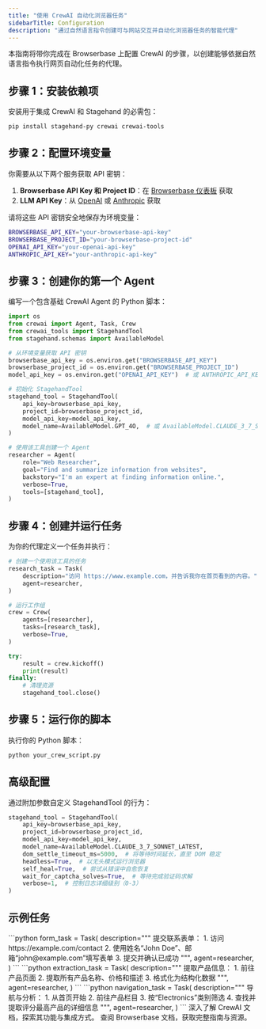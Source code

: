 ```yaml
---
title: "使用 CrewAI 自动化浏览器任务"
sidebarTitle: Configuration
description: "通过自然语言指令创建可与网站交互并自动化浏览器任务的智能代理"
---
```


本指南将带你完成在 Browserbase 上配置 CrewAI 的步骤，以创建能够依据自然语言指令执行网页自动化任务的代理。

## 步骤 1：安装依赖项

安装用于集成 CrewAI 和 Stagehand 的必需包：

```bash
pip install stagehand-py crewai crewai-tools
```

## 步骤 2：配置环境变量

你需要从以下两个服务获取 API 密钥：

1. **Browserbase API Key 和 Project ID**：在 [Browserbase 仪表板](https://www.browserbase.com/) 获取
2. **LLM API Key**：从 [OpenAI](https://platform.openai.com/api-keys) 或 [Anthropic](https://console.anthropic.com/) 获取

请将这些 API 密钥安全地保存为环境变量：

```bash
BROWSERBASE_API_KEY="your-browserbase-api-key"
BROWSERBASE_PROJECT_ID="your-browserbase-project-id"
OPENAI_API_KEY="your-openai-api-key"
ANTHROPIC_API_KEY="your-anthropic-api-key"
```

## 步骤 3：创建你的第一个 Agent

编写一个包含基础 CrewAI Agent 的 Python 脚本：

```python
import os
from crewai import Agent, Task, Crew
from crewai_tools import StagehandTool
from stagehand.schemas import AvailableModel

# 从环境变量获取 API 密钥
browserbase_api_key = os.environ.get("BROWSERBASE_API_KEY")
browserbase_project_id = os.environ.get("BROWSERBASE_PROJECT_ID")
model_api_key = os.environ.get("OPENAI_API_KEY")  # 或 ANTHROPIC_API_KEY

# 初始化 StagehandTool
stagehand_tool = StagehandTool(
    api_key=browserbase_api_key,
    project_id=browserbase_project_id,
    model_api_key=model_api_key,
    model_name=AvailableModel.GPT_4O,  # 或 AvailableModel.CLAUDE_3_7_SONNET_LATEST
)

# 使用该工具创建一个 Agent
researcher = Agent(
    role="Web Researcher",
    goal="Find and summarize information from websites",
    backstory="I'm an expert at finding information online.",
    verbose=True,
    tools=[stagehand_tool],
)
```

## 步骤 4：创建并运行任务

为你的代理定义一个任务并执行：

```python
# 创建一个使用该工具的任务
research_task = Task(
    description="访问 https://www.example.com，并告诉我你在首页看到的内容。",
    agent=researcher,
)

# 运行工作组
crew = Crew(
    agents=[researcher],
    tasks=[research_task],
    verbose=True,
)

try:
    result = crew.kickoff()
    print(result)
finally:
    # 清理资源
    stagehand_tool.close()
```

## 步骤 5：运行你的脚本

执行你的 Python 脚本：

```bash
python your_crew_script.py
```

## 高级配置

通过附加参数自定义 StagehandTool 的行为：

```python
stagehand_tool = StagehandTool(
    api_key=browserbase_api_key,
    project_id=browserbase_project_id, 
    model_api_key=model_api_key,
    model_name=AvailableModel.CLAUDE_3_7_SONNET_LATEST,
    dom_settle_timeout_ms=5000,  # 将等待时间延长，直至 DOM 稳定
    headless=True,  # 以无头模式运行浏览器
    self_heal=True,  # 尝试从错误中自愈恢复
    wait_for_captcha_solves=True,  # 等待完成验证码求解
    verbose=1,  # 控制日志详细级别（0-3）
)
```

## 示例任务

<Tabs>
  <Tab title="表单提交" value="form-submission" label="Python">
    ```python
    form_task = Task(
        description="""
        提交联系表单：
        1. 访问 https://example.com/contact
        2. 使用姓名“John Doe”、邮箱“john@example.com”填写表单
        3. 提交并确认已成功
        """,
        agent=researcher,
    )
    ```
  </Tab>
  <Tab title="数据提取" value="data-extraction" label="Python">
    ```python
    extraction_task = Task(
        description="""
        提取产品信息：
        1. 前往产品页面
        2. 提取所有产品名称、价格和描述
        3. 格式化为结构化数据
        """,
        agent=researcher,
    )
    ```
  </Tab>
  <Tab title="多步导航" value="multi-step-navigation" label="Python">
    ```python
    navigation_task = Task(
        description="""
        导航与分析：
        1. 从首页开始
        2. 前往产品栏目
        3. 按“Electronics”类别筛选
        4. 查找并提取评分最高产品的详细信息
        """,
        agent=researcher,
    )
    ```
  </Tab>
</Tabs>

<CardGroup cols={2}>
  <Card title="CrewAI 文档" icon="book" href="https://docs.crewai.com/">
    深入了解 CrewAI 文档，探索其功能与集成方式。
  </Card>
  <Card title="Browserbase 文档" icon="book" href="https://docs.browserbase.com/">
    查阅 Browserbase 文档，获取完整指南与资源。
  </Card>
</CardGroup>